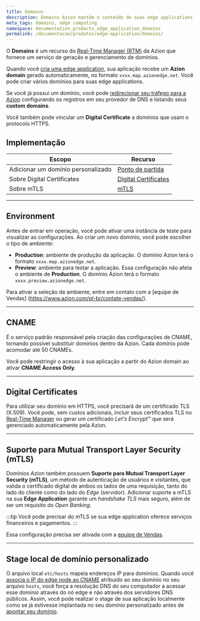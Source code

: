 ```yaml
---
title: Domains
description: Domains Azion mantêm o conteúdo de suas edge applications em cache no edge e podem ser personalizados para atender às suas necessidades.
meta_tags: domains, edge computing
namespace: documentation_products_edge_application_domains
permalink: /documentacao/produtos/edge-application/domains/
---
```


O **Domains** é um recurso do [Real-Time Manager (RTM)](https://manager.azion.com/) da Azion que fornece um serviço de geração e gerenciamento de domínios.

Quando você [cria uma edge application](/pt-br/documentacao/produtos/ponto-de-partida/), sua aplicação recebe um **Azion domain** gerado automaticamente, no formato `xxxx.map.azionedge.net`. Você pode criar vários domínios para suas edge applications.

Se você já possui um domínio, você pode [redirecionar seu tráfego para a Azion](/pt-br/documentacao/produtos/guias/apontar-dominio-para-a-azion/) configurando os registros em seu provedor de DNS e listando seus **custom domains**.

Você também pode vincular um **Digital Certificate** a domínios que usam o protocolo HTTPS.

## Implementação

| Escopo | Recurso |
| --- | --- |
| Adicionar um domínio personalizado | [Ponto de partida](/pt-br/documentacao/produtos/ponto-de-partida/#passo-3-adicione-um-domínio-personalizado) |
| Sobre Digital Certificates | [Digital Certificates](/pt-br/documentacao/produtos/edge-application/digital-certificates/) |
| Sobre mTLS | [mTLS](/pt-br/documentacao/produtos/edge-application/domains/mtls/) |

---

## Environment

Antes de entrar em operação, você pode ativar uma instância de teste para visualizar as configurações. Ao criar um novo domínio, você pode escolher o tipo de ambiente:

- **Production**: ambiente de produção da aplicação. O domínio Azion terá o formato `xxxx.map.azionedge.net`.
- **Preview**: ambiente para testar a aplicação. Essa configuração não afeta o ambiente de **Production**. O domínio Azion terá o formato `xxxx.preview.azionedge.net`.

Para ativar a seleção de ambiente, entre em contato com a [equipe de Vendas] (https://www.azion.com/pt-br/contate-vendas/).

---

## CNAME

É o serviço padrão responsável pela criação das configurações de CNAME, tornando possível substituir domínios dentro da Azion. Cada domínio pode acomodar até 50 CNAMEs.

Você pode restringir o acesso à sua aplicação a partir do Azion domain ao ativar **CNAME Access Only**.

---

## Digital Certificates

Para utilizar seu domínio em HTTPS, você precisará de um certificado TLS (X.509). Você pode, sem custos adicionais, incluir seus certificados TLS no [Real-Time Manager](http://manager.azion.com) ou gerar um certificado *Let's Encrypt*™ que será gerenciado automaticamente pela Azion.

---

## Suporte para Mutual Transport Layer Security (mTLS)

Domínios Azion também possuem **Suporte para Mutual Transport Layer Security (mTLS)**, um método de autenticação de usuários e visitantes, que valida o certificado digital de ambos os lados de uma requisição, tanto do lado do cliente como do lado do *Edge* (servidor). Adicionar suporte a mTLS na sua **Edge Application** garante um *handshake TLS* mais seguro, além de ser um requisito do *Open Banking*.

:::tip
Você pode precisar do mTLS se sua edge application oferece serviços financeiros e pagamentos.
:::

Essa configuração precisa ser ativada com a [equipe de Vendas](https://www.azion.com/pt-br/contate-vendas/).

---

## Stage local de domínio personalizado

O arquivo local `etc/hosts` mapeia endereços IP para domínios. Quando você [associa o IP do edge node ao CNAME](pt-br/documentacao/produtos/guias/testar-edge-application-atraves-do-arquivo-hosts/) atribuído ao seu domínio no seu arquivo `hosts`, você força a resolução DNS do seu computador a acessar esse domínio através do nó edge e não através dos servidores DNS públicos. Assim, você pode realizar o stage de sua aplicação localmente como se já estivesse implantada no seu domínio personalizado antes de [apontar seu domínio](/pt-br/documentacao/produtos/guias/apontar-dominio-para-a-azion/).
